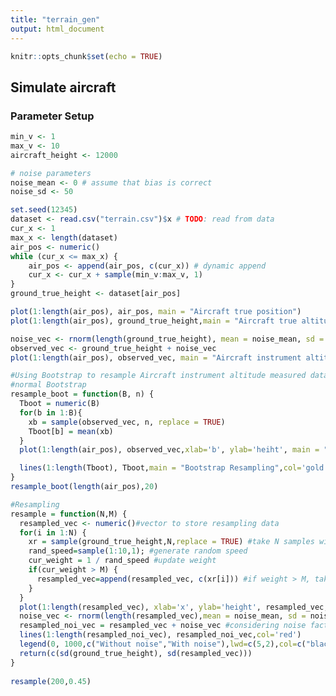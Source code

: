 ```yaml
---
title: "terrain_gen"
output: html_document
---
```


```r
knitr::opts_chunk$set(echo = TRUE)
```

## Simulate aircraft

### Parameter Setup

```r
min_v <- 1
max_v <- 10
aircraft_height <- 12000

# noise parameters
noise_mean <- 0 # assume that bias is correct
noise_sd <- 50
```

```r
set.seed(12345)
dataset <- read.csv("terrain.csv")$x # TODO: read from data
cur_x <- 1
max_x <- length(dataset)
air_pos <- numeric()
while (cur_x <= max_x) {
    air_pos <- append(air_pos, c(cur_x)) # dynamic append
    cur_x <- cur_x + sample(min_v:max_v, 1)
}
ground_true_height <- dataset[air_pos]
```

```r
plot(1:length(air_pos), air_pos, main = "Aircraft true position")
plot(1:length(air_pos), ground_true_height,main = "Aircraft true altitude measurement")
```

```r
noise_vec <- rnorm(length(ground_true_height), mean = noise_mean, sd = noise_sd)
observed_vec <- ground_true_height + noise_vec
plot(1:length(air_pos), observed_vec, main = "Aircraft instrument altitude measurement")
```

```r
#Using Bootstrap to resample Aircraft instrument altitude measured data
#normal Bootstrap
resample_boot = function(B, n) {
  Tboot = numeric(B)
  for(b in 1:B){
    xb = sample(observed_vec, n, replace = TRUE)
    Tboot[b] = mean(xb)
  }
  plot(1:length(air_pos), observed_vec,xlab='b', ylab='heiht', main = "Bootstrap Resampling")

  lines(1:length(Tboot), Tboot,main = "Bootstrap Resampling",col='gold')
}
resample_boot(length(air_pos),20)

```
```r
#Resampling
resample = function(N,M) {
  resampled_vec <- numeric()#vector to store resampling data
  for(i in 1:N) {
    xr = sample(ground_true_height,N,replace = TRUE) #take N samples with replacement
    rand_speed=sample(1:10,1); #generate random speed
    cur_weight = 1 / rand_speed #update weight
    if(cur_weight > M) { 
      resampled_vec=append(resampled_vec, c(xr[i])) #if weight > M, take sample i
    }
  }
  plot(1:length(resampled_vec), xlab='x', ylab='height', resampled_vec,main = "Resampled Data",type='l',lwd =2)
  noise_vec <- rnorm(length(resampled_vec),mean = noise_mean, sd = noise_sd)
  resampled_noi_vec = resampled_vec + noise_vec #considering noise factor
  lines(1:length(resampled_noi_vec), resampled_noi_vec,col='red')
  legend(0, 1000,c("Without noise","With noise"),lwd=c(5,2),col=c("black","red"))
  return(c(sd(ground_true_height), sd(resampled_vec)))
}
  
resample(200,0.45)

```
